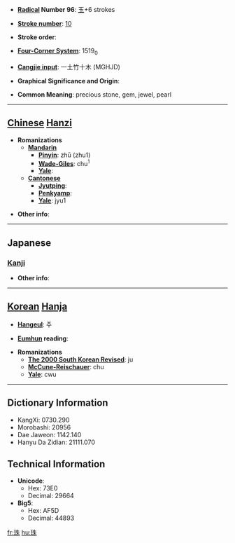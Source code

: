 * '''[[Wiktionary:Chinese radical index| Radical]] Number 96''': [[Wiktionary:Chinese radical index 玉|玉]]+6 strokes

* '''[[Wiktionary:Chinese total strokes index|Stroke number]]''': [[Wiktionary:Chinese total strokes index 10|10]]

* '''Stroke order''': 

* '''[[Wiktionary:Chinese four corner index|Four-Corner System]]''': 1519<sub>0</sub>

* '''[[Wiktionary:Chinese Cangjie index|Cangjie input]]''': 一土竹十木 (MGHJD)

* '''Graphical Significance and Origin''': 

* '''Common Meaning''': precious stone, gem, jewel, pearl

----

== [[Chinese]] [[Hanzi]] ==

* '''Romanizations'''
** '''[[Mandarin]]'''
*** '''[[Pinyin]]''': zhū (zhu1)
*** '''[[Wade-Giles]]''': chu<sup>1</sup>
*** '''[[Yale]]''': 
** '''[[Cantonese]]'''
*** '''[[Jyutping]]''':
*** '''[[Penkyamp]]''': 
*** '''[[Yale]]''': jyu1

* '''Other info''': 

----

==Japanese==
===[[Kanji]]===
{{kanji|on readings=[[しゅ]] (shu)|kun readings=[[たま]] (tama)}}

* '''Other info''':  

----

== [[Korean]] [[Hanja]] ==

* '''[[Hangeul]]''': 주

* '''[[Eumhun]] reading''': 

* '''Romanizations'''
** '''[[The 2000 South Korean Revised Romanization|The 2000 South Korean Revised]]''': ju
** '''[[McCune-Reischauer]]''': chu
** '''[[Yale]]''': cwu

----

== Dictionary Information ==

* KangXi: 0730.290
* Morobashi: 20956
* Dae Jaweon: 1142.140
* Hanyu Da Zidian: 21111.070

== Technical Information ==

* '''Unicode''':
** Hex: 73E0
** Decimal: 29664
* '''Big5''':
** Hex: AF5D
** Decimal: 44893

[[fr:珠]]
[[hu:珠]]